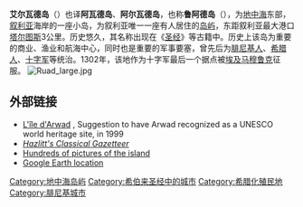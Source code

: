 {{Infobox islands
| name             = 艾尔瓦德岛
| image name       = Cours de la forteresse d'Arouad.jpg
| image caption    = 艾尔瓦德城堡
|map_custom=yes
| locator map      = {{Location map | Syria
 |label=艾尔瓦德岛
 |alt=Arwad is on an island off the Syrian coast.
 |lat= <!--decimal form-->34.856
 |long=35.858
 |position=center
 |width= <!--smaller--> 250
 |float=center
}}
| native name      = أرواد
| native name link = Arabic language
| nickname         = 
| location         = [[地中海|地中海]]
| coordinates      = 
| archipelago      = 
| total islands    = 
| major islands    =  
| area_km2         = 0.20
| coastline_km     = 
| highest mount    = 
| elevation_m      = 
| country          = 叙利亚
| country admin divisions title     = [[叙利亚行政区划|省]]
| country admin divisions           = [[塔尔图斯省|塔尔图斯省]]
| country admin divisions title 1   = [[区_(叙利亚)|区]]
| country admin divisions 1         = [[塔尔图斯区|塔尔图斯区]]
| country admin divisions title 2   = 
| country capital city              = 
| country largest city              = 
| country largest city population   = 
| country leader title              = 
| country leader name               = 
| population       = 10,000
| ethnic groups    = 
| additional info  =
}}
'''艾尔瓦德岛'''（{{lang-ar|أرواد}}）也译'''阿瓦德岛'''、'''阿尔瓦德岛'''，也称'''鲁阿德岛'''（{{lang-en|Ruad Island }}），为[[地中海|地中海]]东部，[[叙利亚|叙利亚]]海岸的一座小岛，为叙利亚唯一一座有人居住的[[岛屿|岛屿]]，东距叙利亚最大港口[[塔尔图斯|塔尔图斯]]3公里。历史悠久，其名称出现在《[[圣经|圣经]]》等古籍中。历史上该岛为重要的商业、渔业和航海中心，同时也是重要的军事要塞，曾先后为[[腓尼基人|腓尼基人]]、[[希腊人|希腊人]]、[[十字军|十字军]]等统治。1302年，该地作为十字军最后一个据点被[[埃及|埃及]][[马穆鲁克|马穆鲁克]]征服。
[[File:Ruad_large.jpg|thumb]]

==外部链接==
{{commons category|Arwad}}
* [http://whc.unesco.org/en/tentativelists/1303/ L'île d'Arwad] , Suggestion to have Arwad recognized as a UNESCO world heritage site, in 1999
* [http://www.ancientlibrary.com/gazetteer/0055.html ''Hazlitt's Classical Gazetteer''] 
* [http://www.pbase.com/dosseman_syria/arwad Hundreds of pictures of the island]
* [http://maps.google.com/maps?f=q&hl=en&geocode=&time=&date=&ttype=&q=arwad+syria&sll=28.304381,16.875&sspn=47.997942,82.265625&ie=UTF8&ll=34.860088,35.871563&spn=0.022326,0.040169&t=h&z=15&om=1 Google Earth location]
{{coord|34|51|22|N|35|51|30|E|type:city|display=title}}

[[Category:地中海岛屿|Category:地中海岛屿]]
[[Category:希伯来圣经中的城市|Category:希伯来圣经中的城市]]
[[Category:希腊化殖民地|Category:希腊化殖民地]]
[[Category:腓尼基城市|Category:腓尼基城市]]